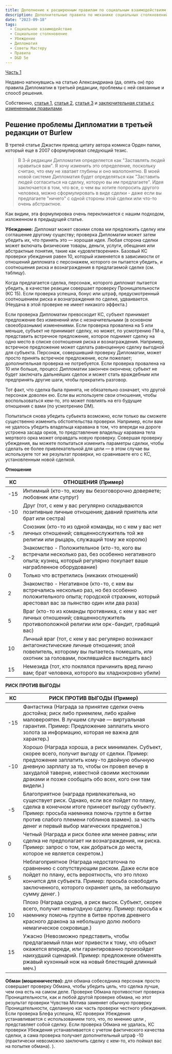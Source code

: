 ```yaml
---
title: Дополнение к расширенным правилам по социальным взаимодействиям и столкновениям
description: Дополнительные правила по механике социальных столкновений
date: "2023-09-18"
tags:
  - Социальное взаимодействие
  - Социальное столкновение
  - Убеждение
  - Дипломатия
  - Советы Мастеру
  - Правила
  - D&D 5e
---
```


[Часть 1](/posts/articles/social-encounters)

Недавно наткнувшись на статью Александриана (да, опять он) про правила Дипломатии в третьей редакции, проблемы с ней связанные и споосб решения.

Собственно, [статья 1](https://thealexandrian.net/wordpress/683/roleplaying-games/diplomacy-design-notes-part-i), [статья 2](https://thealexandrian.net/wordpress/689/roleplaying-games/diplomacy-design-notes-part-ii-the-five-flaws-of-diplomacy), [статья 3](https://thealexandrian.net/wordpress/694/roleplaying-games/diplomacy-design-notes-part-iii-the-burlew-solution) и [заключительная статья с измененными правилами](https://thealexandrian.net/wordpress/700/roleplaying-games/advanced-rules-diplomacy).

## Решение проблемы Дипломатии в третьей редакции от Burlew

В третей статье Джастин привод цитату автора комикса Орден палки, который еще в 2007 сформулировал следующий тезис.

> В 3-й редакции Дипломатия определяется как "Заставлять людей нравиться вам". Я хочу изменить это определение, поскольку считаю, что ему не хватает глубины и оно малопонятно. В моей новой системе Дипломатия будет определяться как "Заставить людей согласиться на сделку, которую вы им предлагаете". Идея заключается в том, что все, о чем вы хотите попросить другого человека, можно сформулировать в виде сделки - даже если вы предлагаете "ничего" с одной стороны этой сделки или что-то очень абстрактное.

Как видим, эта формулировка очень перекликается с нашим подходом, изложенном в предыдущей статье.

**Убеждение:** Дипломат может своими слова ми предложить сделку или соглашение другому существу; проверка Дипломатии может затем убедить их, что принять это — хорошая идея. Любая сторона сделки может включать физические товары, деньги, услуги, обещания или абстрактные понятия, такие как «удовлетворение». Базовый КС проверки убеждения равен 10, который изменяется в зависимости от отношений дипломата с персонажем, которого он пытается убедить, и соотношения риска и вознаграждения в предлагаемой сделке (см. таблицу).

Когда предлагается сделка, персонаж, которого дипломат пытается убедить, в качестве реакции совершает проверку Проницательности (КС 15). Если проверка успешна, бонус или штраф, предусмотренный соотношением риска и вознаграждения по сделке, удваивается. (Неудача в этой проверке не имеет никакого эффекта.)

Если проверка Дипломатии превосходит КС, субъект принимает предложение без изменений или с незначительными (в основном своеобразными) изменениями. Если проверка провалена на 5 или меньше, субъект не принимает сделку, но может, по усмотрению ГМ-а, представить встречное предложение, которое поднимет сделку на одно место в списке соотношения риска и вознаграждения. Например, встречное предложение может сделать равноценную сделку выгодной для субъекта. Персонаж, совершивший проверку Дипломатии, может просто принять встречное предложение, если пожелает; дополнительная проверка не потребуется. Если проверка провалена на 10 или больше, процесс Дипломатии закончен окончена; субъект не будет заключать дальнейших сделок и может стать враждебным или предпринять другие шаги, чтобы прекратить разговор.

Тот факт, что сделка была принята, не обязательно означает, что другой персонаж доволен ею. Если вы используете свои отношения, чтобы воспользоваться кем-то, это может повлиять на его будущие отношения с вами (по усмотрению DM).

Попытаться снова убедить субьекта возможно, если только вы сможете существенно изменить обстоятельства проверки. Например, если вам не удалось убедить владельца каравана в том, что впереди на дороге устроена засада орков, то представление владельцу каравана тела мертвого орка может оправдать новую проверку. Совершая проверку убеждения, вы можете попытаться изменить параметры сделки, чтобы сделать ее более привлекательной для цели — в этом случае вы используете тот же результат проверки, но сравниваете его с КС, установленным новой сделкой.

**Отношение**

| КС  | ОТНОШЕНИЯ (Пример)                                                                                                                                                                         |
| --- | ------------------------------------------------------------------------------------------------------------------------------------------------------------------------------------------ |
| -15 | Интимный (кто-то, кому вы безоговорочно доверяете; любовник или супруг)                                                                                                                    |
| -10 | Друг (тот, с кем у вас регулярно складываются позитивные личные отношения; давний приятель или брат или сестра)                                                                            |
| -5  | Союзник (кто-то из одной команды, но с кем у вас нет личных отношений; священнослужитель той же религии или рыцарь, служащий тому же королю)                                               |
| -2  | Знакомство - Положительное (кто-то, кого вы встречали несколько раз, без особенно негативного опыта; кузнец, который регулярно покупает ваше награбленное оборудование)                    |
| 0   | Только что встретились (никаких отношений)                                                                                                                                                 |
| 2   | Знакомство - Негативное (кто-то, с кем вы встречались несколько раз, но без особенно положительного опыта; городской стражник, который арестовал вас за пьянство один или два раза)        |
| 5   | Враг (кто-то из команды противника, с кем у вас нет личных отношений; священнослужитель противоположной религии или орк-бандит, грабящий вас)                                              |
| 10  | Личный враг (тот, с кем у вас регулярно возникают антагонистические личные отношения; злой повелитель, которому вы пытаетесь помешать, или охотник за головами, поклявшийся выследить вас) |
| 15  | Немезида (тот, кто поклялся причинить вред лично вам; брат человека, которого вы хладнокровно убили)                                                                                       |

**РИСК ПРОТИВ ВЫГОДЫ**

| КС  | РИСК ПРОТИВ ВЫГОДЫ (Пример)                                                                                                                                                                                                                                                                             |
| --- | ------------------------------------------------------------------------------------------------------------------------------------------------------------------------------------------------------------------------------------------------------------------------------------------------------- |
| -15 | Фантастика (Награда за принятие сделки очень достойна; риск либо приемлем, либо крайне маловероятен. В лучшем случае — виртуальная гарантия. Пример: Предложение заплатить много золота за информацию, которая не важна для характер.)                                                                  |
| -10 | Хорошо (Награда хороша, а риск минимален. Субъект, скорее всего, получит выгоду от сделки. Пример: предложение заплатить кому-то двойную обычную дневную зарплату за то, чтобы он провел вечер в захудалой таверне, известной своими жестокими драками и позже сообщать обо всех, кого они там видели.) |
| -5  | Благоприятное (награда привлекательна, но существует риск. Однако, если все пойдет по плану, сделка в конечном итоге принесет выгоду субъекту. Пример: просьба наемника помочь группе в битве против слабого племени гоблинов взамен). за часть денег и первый выбор магических предметов.)             |
| 0   | Четный (Награда и риск более или менее равны; или сделка не предполагает ни вознаграждения, ни риска. Пример: запрос о том, как добраться до места, которое не является секретом.)                                                                                                                      |
| 5   | Неблагоприятное (Награда недостаточна по сравнению с сопутствующим риском. Даже если все пойдет по плану, есть вероятность, что это плохо кончится для субъекта. Пример: просьба освободить заключенного, которого охраняет цель, за небольшую сумму денег. )                                           |
| 10  | Плохо (Награда скудна, а риск высок. Субъект, скорее всего, получит невыгодную сделку. Пример: просьба к наемнику помочь группе в битве против древнего красного дракона за небольшую долю любого немагическое сокровище.)                                                                              |
| 15  | Ужасно (Невозможно представить, чтобы предлагаемый план мог привести к тому, что объект окажется впереди, или гарантированно произойдет наихудший сценарий. Пример: предложение обменять ржавый кухонный нож на новый блестящий длинный меч.)                                                           |

**Обман (мошенничество):** для обмана собеседника персонаж просто совершает проверку Обмана, чтобы убедить цель, что сделка лучше, чем она есть на самом деле. Проверке Обмана противостоит проверка Проницательности, как и любой другой проверке обмана, но этот результат проверки Чувства Мотива заменяет обычную проверку Проницательности, сделанную как часть проверки честного убеждения. Если проверка Блефа успешна, КС проверки Убеждения устанавливается с использованием того, что, по мнению цели , представляет собой сделку. Если проверка Обмана не удалась, КС проверки Убеждения устанавливается с учетом фактического качества сделки, а сама проверка получает дополнительный штраф -10 (практически невозможно заключить сделку с кем-то, кто поймал вас на попытке обмана). ).
